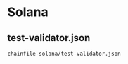 # Solana

## test-validator.json

```txt filename="Location" copy
chainfile-solana/test-validator.json
```
